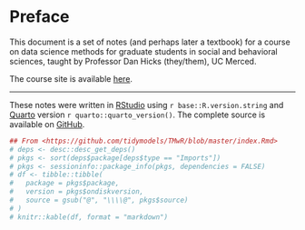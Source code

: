 # Preface {.unnumbered}

This document is a set of notes (and perhaps later a textbook) for a course on data science methods for graduate students in social and behavioral sciences, taught by Professor Dan Hicks (they/them), UC Merced. 

The course site is available [here](..). 

-----

These notes were written in [RStudio](http://www.rstudio.com/ide/) using
`r base::R.version.string` and [Quarto](https://quarto.org/) version `r quarto::quarto_version()`. The complete source is available on [GitHub](https://github.com/data-science-methods/book/). 


```r
## From <https://github.com/tidymodels/TMwR/blob/master/index.Rmd>
# deps <- desc::desc_get_deps()
# pkgs <- sort(deps$package[deps$type == "Imports"])
# pkgs <- sessioninfo::package_info(pkgs, dependencies = FALSE)
# df <- tibble::tibble(
#   package = pkgs$package,
#   version = pkgs$ondiskversion,
#   source = gsub("@", "\\\\@", pkgs$source)
# )
# knitr::kable(df, format = "markdown")
```
